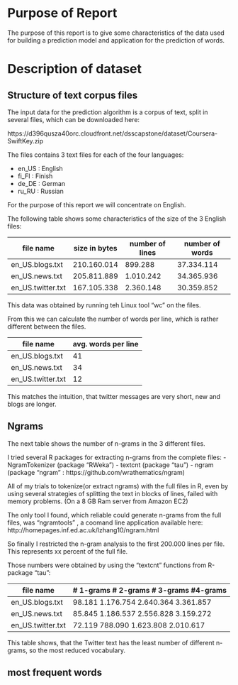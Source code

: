# Purpose of Report
The purpose of this report is to give some characteristics of the data used for building a prediction model and application for the prediction of words.

# Description of dataset

## Structure of text corpus files
The input data for the prediction algorithm is a corpus of text, split in several files, which can be downloaded here:

https://d396qusza40orc.cloudfront.net/dsscapstone/dataset/Coursera-SwiftKey.zip

The files contains 3 text files for each of the four languages:


* en_US : English
* fi_FI : Finish
* de_DE : German
* ru_RU : Russian


For the purpose of this report we will concentrate on English.


The following table shows some characteristics of the size of the 3 English files:

file name             size in bytes      number of lines     number of words
---------             ------             ----------          ----------
en_US.blogs.txt       210.160.014           899.288          37.334.114
en_US.news.txt        205.811.889         1.010.242          34.365.936
en_US.twitter.txt     167.105.338         2.360.148          30.359.852
 
This data was obtained by running teh Linux tool "wc" on the files. 
 
From this we can calculate the number of words per line, which is rather different between the files.

file name             avg. words per line      
---------             ---------            
en_US.blogs.txt       41
en_US.news.txt        34
en_US.twitter.txt     12

This matches the intuition, that twitter messages are very short, new and blogs are longer.

 
## Ngrams
 The next table shows the number of n-grams in the 3 different files.
 
 I tried several R packages for extracting n-grams from the complete files:
 - NgramTokenizer (package "RWeka")
 - textcnt (package "tau")
 - ngram (package "ngram" : https://github.com/wrathematics/ngram)
 
 All of my trials to tokenize(or extract ngrams) with the full files in R, even by using several strategies of splitting the text in blocks of lines, failed with memory problems.
 (On a 8 GB Ram server from Amazon EC2)
 
 The only tool I found, which reliable could generate n-grams from the full files, was "ngramtools" , a coomand line application available here:
 http://homepages.inf.ed.ac.uk/lzhang10/ngram.html
 
 
So finally I restricted the n-gram analysis to the first 200.000 lines per file.
This represents xx percent of the full file.
 
 
 
Those numbers were obtained by using the "textcnt" functions from R-package "tau":

file name             # 1-grams     # 2-grams      # 3-grams     #4-grams  
---------             ---------            
en_US.blogs.txt       98.181         1.176.754     2.640.364     3.361.857
en_US.news.txt        85.845         1.186.537     2.556.828     3.159.272
en_US.twitter.txt     72.119         788.090       1.623.808     2.010.617


This table shows, that the Twitter text has the least number of different n-grams, so the most reduced vocabulary.

## most frequent words


